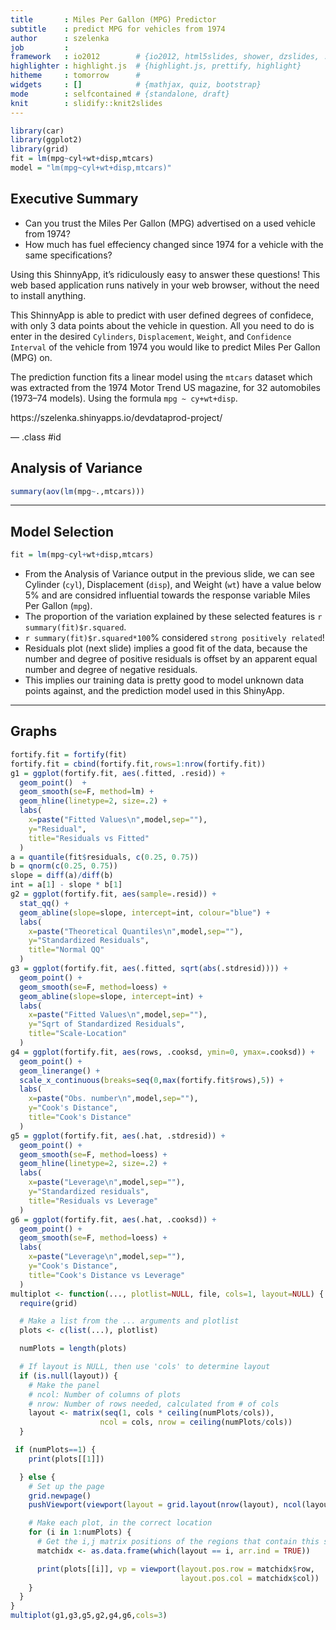 ```yaml
---
title       : Miles Per Gallon (MPG) Predictor
subtitle    : predict MPG for vehicles from 1974
author      : szelenka
job         : 
framework   : io2012        # {io2012, html5slides, shower, dzslides, ...}
highlighter : highlight.js  # {highlight.js, prettify, highlight}
hitheme     : tomorrow      # 
widgets     : []            # {mathjax, quiz, bootstrap}
mode        : selfcontained # {standalone, draft}
knit        : slidify::knit2slides
---
```

```r
library(car)
library(ggplot2)
library(grid)
fit = lm(mpg~cyl+wt+disp,mtcars)
model = "lm(mpg~cyl+wt+disp,mtcars)"
```
## Executive Summary

- Can you trust the Miles Per Gallon (MPG) advertised on a used vehicle from 1974?
- How much has fuel effeciency changed since 1974 for a vehicle with the same specifications?

Using this ShinnyApp, it's ridiculously easy to answer these questions! This web based application runs natively in your web browser, without the need to install anything. 

This ShinnyApp is able to predict with user defined degrees of confidece, with only 3 data points about the vehicle in question. All you need to do is enter in the desired `Cylinders`, `Displacement`, `Weight`, and `Confidence Interval` of the vehicle from 1974 you would like to predict Miles Per Gallon (MPG) on.

The prediction function fits a linear model using the `mtcars` dataset which was extracted from the 1974 Motor Trend US magazine, for 32 automobiles (1973–74 models). Using the formula `mpg ~ cy+wt+disp`.

https://szelenka.shinyapps.io/devdataprod-project/

--- .class #id 

## Analysis of Variance

```r
summary(aov(lm(mpg~.,mtcars)))
```

---

## Model Selection

```r
fit = lm(mpg~cyl+wt+disp,mtcars)
```
- From the Analysis of Variance output in the previous slide, we can see Cylinder (`cyl`), Displacement (`disp`), and Weight (`wt`) have a value below 5% and are considred influential towards the response variable Miles Per Gallon (`mpg`).
- The proportion of the variation explained by these selected features is `r summary(fit)$r.squared`.
- `r summary(fit)$r.squared*100`% considered `strong positively related`!
- Residuals plot (next slide) implies a good fit of the data, because the number and degree of positive residuals is offset by an apparent equal number and degree of negative residuals.
- This implies our training data is pretty good to model unknown data points against, and the prediction model used in this ShinyApp.

---

## Graphs

```r
fortify.fit = fortify(fit)
fortify.fit = cbind(fortify.fit,rows=1:nrow(fortify.fit))
g1 = ggplot(fortify.fit, aes(.fitted, .resid)) +
  geom_point()  +
  geom_smooth(se=F, method=lm) +
  geom_hline(linetype=2, size=.2) +
  labs(
    x=paste("Fitted Values\n",model,sep=""),
    y="Residual",
    title="Residuals vs Fitted"
  )
a = quantile(fit$residuals, c(0.25, 0.75))
b = qnorm(c(0.25, 0.75))
slope = diff(a)/diff(b)
int = a[1] - slope * b[1]
g2 = ggplot(fortify.fit, aes(sample=.resid)) +
  stat_qq() +
  geom_abline(slope=slope, intercept=int, colour="blue") +
  labs(
    x=paste("Theoretical Quantiles\n",model,sep=""),
    y="Standardized Residuals",
    title="Normal QQ"
  )
g3 = ggplot(fortify.fit, aes(.fitted, sqrt(abs(.stdresid)))) +
  geom_point() +
  geom_smooth(se=F, method=loess) +
  geom_abline(slope=slope, intercept=int) +
  labs(
    x=paste("Fitted Values\n",model,sep=""),
    y="Sqrt of Standardized Residuals",
    title="Scale-Location"
  )
g4 = ggplot(fortify.fit, aes(rows, .cooksd, ymin=0, ymax=.cooksd)) +
  geom_point() +
  geom_linerange() +
  scale_x_continuous(breaks=seq(0,max(fortify.fit$rows),5)) +
  labs(
    x=paste("Obs. number\n",model,sep=""),
    y="Cook's Distance",
    title="Cook's Distance"
  )
g5 = ggplot(fortify.fit, aes(.hat, .stdresid)) +
  geom_point() +
  geom_smooth(se=F, method=loess) +
  geom_hline(linetype=2, size=.2) +
  labs(
    x=paste("Leverage\n",model,sep=""),
    y="Standardized residuals",
    title="Residuals vs Leverage"
  )
g6 = ggplot(fortify.fit, aes(.hat, .cooksd)) +
  geom_point() +
  geom_smooth(se=F, method=loess) +
  labs(
    x=paste("Leverage\n",model,sep=""),
    y="Cook's Distance",
    title="Cook's Distance vs Leverage"
  )
multiplot <- function(..., plotlist=NULL, file, cols=1, layout=NULL) {
  require(grid)

  # Make a list from the ... arguments and plotlist
  plots <- c(list(...), plotlist)

  numPlots = length(plots)

  # If layout is NULL, then use 'cols' to determine layout
  if (is.null(layout)) {
    # Make the panel
    # ncol: Number of columns of plots
    # nrow: Number of rows needed, calculated from # of cols
    layout <- matrix(seq(1, cols * ceiling(numPlots/cols)),
                    ncol = cols, nrow = ceiling(numPlots/cols))
  }

 if (numPlots==1) {
    print(plots[[1]])

  } else {
    # Set up the page
    grid.newpage()
    pushViewport(viewport(layout = grid.layout(nrow(layout), ncol(layout))))

    # Make each plot, in the correct location
    for (i in 1:numPlots) {
      # Get the i,j matrix positions of the regions that contain this subplot
      matchidx <- as.data.frame(which(layout == i, arr.ind = TRUE))

      print(plots[[i]], vp = viewport(layout.pos.row = matchidx$row,
                                      layout.pos.col = matchidx$col))
    }
  }
}
multiplot(g1,g3,g5,g2,g4,g6,cols=3)
```
